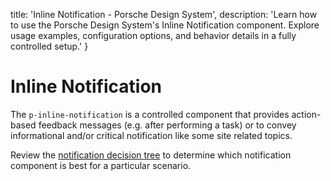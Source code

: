 
  title: 'Inline Notification - Porsche Design System',
  description: 'Learn how to use the Porsche Design System\'s Inline Notification component. Explore usage examples, configuration options, and behavior details in a fully controlled setup.'
}

# Inline Notification <ComponentStatus tagName="p-inline-notification"></ComponentStatus>

The `p-inline-notification` is a controlled component that provides action-based feedback messages (e.g. after
performing a task) or to convey informational and/or critical notification like some site related topics.

Review the [notification decision tree](patterns/notifications/decision-tree) to determine which notification component
is best for a particular scenario.

<Configurator tagName="p-inline-notification" story={inlineNotificationStory} />

